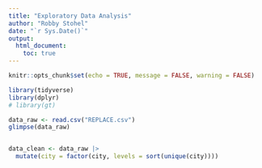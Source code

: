 ```yaml
---
title: "Exploratory Data Analysis"
author: "Robby Stohel"
date: "`r Sys.Date()`"
output: 
  html_document:
    toc: true
---
```



```r
knitr::opts_chunk$set(echo = TRUE, message = FALSE, warning = FALSE)

library(tidyverse)
library(dplyr)
# library(gt)

data_raw <- read.csv("REPLACE.csv")
glimpse(data_raw)


data_clean <- data_raw |>
  mutate(city = factor(city, levels = sort(unique(city))))
```
